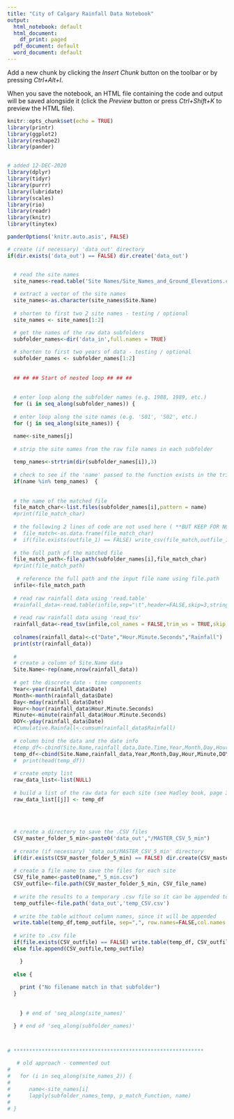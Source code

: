 ```yaml
---
title: "City of Calgary Rainfall Data Notebook"
output:
  html_notebook: default
  html_document:
    df_print: paged
  pdf_document: default
  word_document: default
---
```


Add a new chunk by clicking the *Insert Chunk* button on the toolbar or by pressing *Ctrl+Alt+I*.

When you save the notebook, an HTML file containing the code and output will be saved alongside it (click the *Preview* button or press *Ctrl+Shift+K* to preview the HTML file).


```r
knitr::opts_chunk$set(echo = TRUE)
library(printr)
library(ggplot2)
library(reshape2)
library(pander)


# added 12-DEC-2020
library(dplyr)
library(tidyr)
library(purrr)
library(lubridate)
library(scales)
library(rio)
library(readr)
library(knitr)
library(tinytex)

panderOptions('knitr.auto.asis', FALSE)
```



```r


# create (if necessary) 'data_out' directory
if(dir.exists('data_out') == FALSE) dir.create('data_out')


  # read the site names
  site_names<-read.table('Site Names/Site_Names_and_Ground_Elevations.csv',sep=",",header=TRUE,stringsAsFactors = FALSE)
 
  # extract a vector of the site names
  site_names<-as.character(site_names$Site.Name)
  
  # shorten to first two 2 site names - testing / optional
  site_names <- site_names[1:2]

  # get the names of the raw data subfolders
  subfolder_names<-dir('data_in',full.names = TRUE)
 
  # shorten to first two years of data - testing / optional
  subfolder_names <- subfolder_names[1:2]
  
  
  ## ## ## Start of nested loop ## ## ##
  
  
  # enter loop along the subfolder names (e.g. 1988, 1989, etc.)
  for (i in seq_along(subfolder_names)) {
  
  # enter loop along the site names (e.g. 'S01', 'S02', etc.)  
  for (j in seq_along(site_names)) {

  name<-site_names[j]
  
  # strip the site names from the raw file names in each subfolder
  
  temp_names<-strtrim(dir(subfolder_names[i]),3)
 
  # check to see if the 'name' passed to the function exists in the trimmed file names
  if(name %in% temp_names)  {
    
 
  # the name of the matched file
  file_match_char<-list.files(subfolder_names[i],pattern = name)
  #print(file_match_char)
  
  # the following 2 lines of code are not used here ( **BUT KEEP FOR NOW - the FILE APPEND MAY BE NEEDED ELSEWHERE **)
  #  file_match<-as.data.frame(file_match_char)
  #  if(file.exists(outfile_1) == FALSE) write_csv(file_match,outfile_1) else write_csv(file_match,outfile_1,append = TRUE)
  
  # the full path pf the matched file
  file_match_path<-file.path(subfolder_names[i],file_match_char)
  #print(file_match_path)
  
   # reference the full path and the input file name using file.path
  infile<-file_match_path
  
  # read raw rainfall data using 'read.table'
  #rainfall_data<-read.table(infile,sep="\t",header=FALSE,skip=3,stringsAsFactors = FALSE)
  
  # read raw rainfall data using 'read_tsv'
  rainfall_data<-read_tsv(infile,col_names = FALSE,trim_ws = TRUE,skip = 3)
  
  colnames(rainfall_data)<-c("Date","Hour.Minute.Seconds","Rainfall")
  print(str(rainfall_data))
  
  #
  # create a column of Site.Name data
  Site.Name<-rep(name,nrow(rainfall_data))
  
  # get the discrete date - time components
  Year<-year(rainfall_data$Date)
  Month<-month(rainfall_data$Date)
  Day<-mday(rainfall_data$Date)
  Hour<-hour(rainfall_data$Hour.Minute.Seconds)
  Minute<-minute(rainfall_data$Hour.Minute.Seconds)  
  DOY<-yday(rainfall_data$Date)
  #Cumulative.Rainfall<-cumsum(rainfall_data$Rainfall)
  
  # column bind the data and the date info
  #temp_df<-cbind(Site.Name,rainfall_data,Date.Time,Year,Month,Day,Hour,Minute,DOY)
  temp_df<-cbind(Site.Name,rainfall_data,Year,Month,Day,Hour,Minute,DOY)
  #  print(head(temp_df))
  
  # create empty list
  raw_data_list<-list(NULL)
  
  # build a list of the raw data for each site (see Hadley book, page 319)
  raw_data_list[[j]] <- temp_df
  
  
  
  
  # create a directory to save the .CSV files
  CSV_master_folder_5_min<-paste0('data_out',"/MASTER_CSV_5_min")
 
  # create (if necessary) 'data_out/MASTER_CSV_5_min' directory
  if(dir.exists(CSV_master_folder_5_min) == FALSE) dir.create(CSV_master_folder_5_min)
  
  # create a file name to save the files for each site
  CSV_file_name<-paste0(name,"_5_min.csv")
  CSV_outfile<-file.path(CSV_master_folder_5_min, CSV_file_name)
  
  # write the results to a temporary .csv file so it can be appended to the original Pass #1 file
  temp_outfile<-file.path('data_out','temp_CSV.csv')
  
  # write the table without column names, since it will be appended  
  write.table(temp_df,temp_outfile, sep=",", row.names=FALSE,col.names = FALSE)
  
  # write to .csv file
  if(file.exists(CSV_outfile) == FALSE) write.table(temp_df, CSV_outfile, sep=",", row.names=FALSE,col.names = TRUE) 
  else file.append(CSV_outfile,temp_outfile)

    }   
    
  else {
    
    print ("No filename match in that subfolder")
  }  
    
     
    } # end of 'seq_along(site_names)'

  } # end of 'seq_along(subfolder_names)'



# *************************************************************

   # old approach - commented out
#     
#   for (i in seq_along(site_names_2)) {
# 
#      name<-site_names[i]
#      lapply(subfolder_names_temp, p_match_Function, name)
# 
# }
   
   


```

